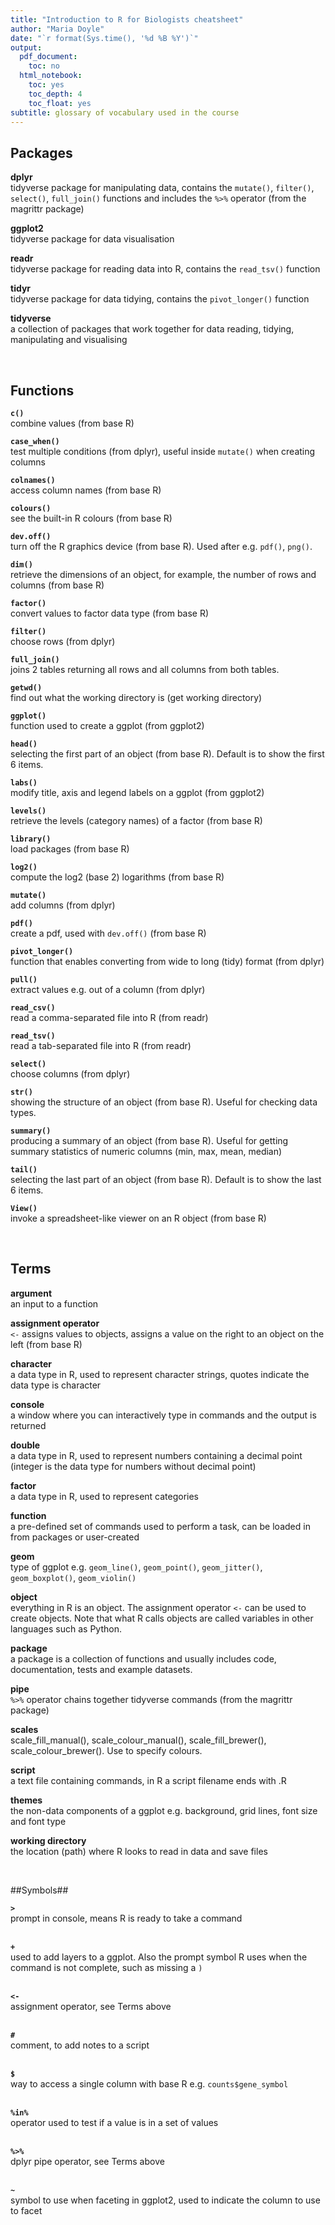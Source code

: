```yaml
---
title: "Introduction to R for Biologists cheatsheet"
author: "Maria Doyle"
date: "`r format(Sys.time(), '%d %B %Y')`"
output:
  pdf_document:
    toc: no
  html_notebook:
    toc: yes
    toc_depth: 4
    toc_float: yes
subtitle: glossary of vocabulary used in the course
---
```


## Packages

**dplyr**  
tidyverse package for manipulating data, contains the `mutate()`, `filter()`, `select()`, `full_join()` functions and includes the `%>%` operator (from the magrittr package)

**ggplot2**  
tidyverse package for data visualisation 

**readr**  
tidyverse package for reading data into R, contains the `read_tsv()` function

**tidyr**  
tidyverse package for data tidying, contains the `pivot_longer()` function

**tidyverse**  
a collection of packages that work together for data reading, tidying, manipulating and visualising


\ 


## Functions

**`c()`**  
combine values (from base R)  
  
**`case_when()`**  
test multiple conditions (from dplyr), useful inside `mutate()` when creating columns
  
**`colnames()`**  
access column names (from base R)
  
**`colours()`**  
see the built-in R colours (from base R)
  
**`dev.off()`**  
turn off the R graphics device (from base R). Used after e.g. `pdf()`, `png()`.
  
**`dim()`**  
retrieve the dimensions of an object, for example, the number of rows and columns (from base R)
  
**`factor()`**  
convert values to factor data type (from base R)

**`filter()`**  
choose rows (from dplyr)

**`full_join()`**  
joins 2 tables returning all rows and all columns from both tables.

**`getwd()`**  
find out what the working directory is (get working directory)

**`ggplot()`**  
function used to create a ggplot (from ggplot2)

**`head()`**  
selecting the first part of an object (from base R). Default is to show the first 6 items.

**`labs()`**  
modify title, axis and legend labels on a ggplot (from ggplot2)

**`levels()`**  
retrieve the levels (category names) of a factor (from base R)

**`library()`**  
load packages (from base R)

**`log2()`**  
compute the log2 (base 2) logarithms (from base R)

**`mutate()`**  
add columns (from dplyr)

**`pdf()`**  
create a pdf, used with `dev.off()` (from base R)

**`pivot_longer()`**  
function that enables converting from wide to long (tidy) format (from dplyr)

**`pull()`**  
extract values e.g. out of a column (from dplyr)

**`read_csv()`**  
read a comma-separated file into R (from readr)

**`read_tsv()`**  
read a tab-separated file into R (from readr)

**`select()`**  
choose columns (from dplyr)

**`str()`**  
showing the structure of an object (from base R). Useful for checking data types.

**`summary()`**  
producing a summary of an object (from base R). Useful for getting summary statistics of numeric columns (min, max, mean, median)

**`tail()`**  
selecting the last part of an object (from base R). Default is to show the last 6 items.

**`View()`**  
invoke a spreadsheet-like viewer on an R object (from base R)


\ 

## Terms

**argument**  
an input to a function

**assignment operator**  
`<-` assigns values to objects, assigns a value on the right to an object on the left (from base R) 

**character**  
a data type in R, used to represent character strings, quotes indicate the data type is character

**console**  
a window where you can interactively type in commands and the output is returned

**double**  
a data type in R, used to represent numbers containing a decimal point (integer is the data type for numbers without decimal point)

**factor**  
a data type in R, used to represent categories

**function**   
a pre-defined set of commands used to perform a task, can be loaded in from packages or user-created

**geom**  
type of ggplot e.g. `geom_line()`, `geom_point()`, `geom_jitter()`, `geom_boxplot()`, `geom_violin()`

**object**  
everything in R is an object. The assignment operator `<-` can be used to create objects. Note that what R calls objects are called variables in other languages such as Python.

**package**  
a package is a collection of functions and usually includes code, documentation, tests and example datasets.

**pipe**  
`%>%` operator chains together tidyverse commands (from the magrittr package)

**scales**  
scale_fill_manual(), scale_colour_manual(), scale_fill_brewer(), scale_colour_brewer(). Use to specify colours.

**script**  
a text file containing commands, in R a script filename ends with .R

**themes**  
the non-data components of a ggplot e.g. background, grid lines, font size and font type

**working directory**  
the location (path) where R looks to read in data and save files

\ 

##Symbols##

**`>`**  
prompt in console, means R is ready to take a command
   
\    
**`+`**  
used to add layers to a ggplot. Also the prompt symbol R uses when the command is not complete, such as missing a `)`
  
\    
**`<-`**  
assignment operator, see Terms above  

\    
**`#`**  
comment, to add notes to a script  
  
\   
**`$`**  
way to access a single column with base R e.g. `counts$gene_symbol`  
  
\   
**`%in%`**  
operator used to test if a value is in a set of values  
  
\   
**`%>%`**  
dplyr pipe operator, see Terms above  
  
\   
**`~`**  
symbol to use when faceting in ggplot2, used to indicate the column to use to facet

